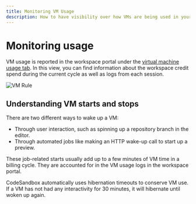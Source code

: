 ```yaml
---
title: Monitoring VM Usage
description: How to have visibility over how VMs are being used in your CodeSandbox workspace.
---
```



# Monitoring usage

VM usage is reported in the workspace portal under the [virtual machine usage tab](https://codesandbox.io/t/usage).
In this view, you can find information about the workspace credit spend during the current cycle as well as logs from each session.

![VM Rule](../images/vm-usage.png)

## Understanding VM starts and stops

There are two different ways to wake up a VM:
- Through user interaction, such as spinning up a repository branch in the editor.
- Through automated jobs like making an HTTP wake-up call to start up a preview.

These job-related starts usually add up to a few minutes of VM time in a billing cycle. They are accounted for in the VM usage logs in the workspace portal. 

CodeSandbox automatically uses hibernation timeouts to conserve VM use. If a VM has not had any interactivity for 30 minutes, it will hibernate until woken up again.
